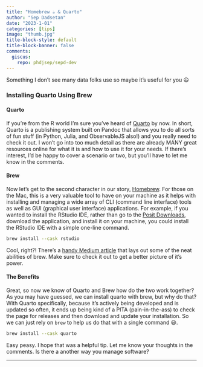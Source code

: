 ```yaml
---
title: "Homebrew ☕ & Quarto"
author: "Sep Dadsetan"
date: "2023-1-01"
categories: [tips]
image: "thumb.jpg"
title-block-style: default
title-block-banner: false
comments:
  giscus: 
    repo: phdjsep/sepd-dev
---
```


Something I don't see many data folks use so maybe it's useful for you 😃

### Installing Quarto Using Brew

#### Quarto
If you're from the R world I'm sure you've heard of [Quarto](https://www.quarto.org) by now. In short, Quarto is a publishing system built on Pandoc that allows you to do all sorts of fun stuff (in Python, Julia, and ObservableJS also!) and you really need to check it out. I won't go into too much detail as there are already MANY great resources online for what it is and how to use it for your needs. If there's interest, I'd be happy to cover a scenario or two, but you'll have to let me know in the comments.

#### Brew
Now let's get to the second character in our story, [Homebrew](https://brew.sh/). For those on the Mac, this is a very valuable tool to have on your machine as it helps with installing and managing a wide array of CLI (command line interface) tools as well as GUI (graphical user interface) applications. For example, if you wanted to install the RStudio IDE, rather than go to the [Posit Downloads](https://posit.co/downloads/), download the application, and install it on your machine, you could install the RStudio IDE with a simple one-line command.

```zsh
brew install --cask rstudio
```

Cool, right?! There's a [handy Medium article](https://medium.com/@aplaceofmind/8-ways-i-use-homebrew-on-macos-to-increase-productivity-11e54b3d6d0b) that lays out some of the neat abilities of brew. Make sure to check it out to get a better picture of it's power.

#### The Benefits

Great, so now we know of Quarto and Brew how do the two work together? As you may have guessed, we can install quarto with brew, but why do that? With Quarto specifically, because it's actively being developed and is updated so often, it ends up being kind of a PITA (pain-in-the-ass) to check the page for releases and then download and update your installation. So we can just rely on `brew` to help us do that with a single command 😃.

```zsh
brew install --cask quarto
```

Easy peasy. I hope that was a helpful tip. Let me know your thoughts in the comments. Is there a another way you manage software?

---

<script src="https://giscus.app/client.js"
        data-repo="phdjsep/sepd-dev"
        data-repo-id="R_kgDOIsJ6VA"
        data-category="General"
        data-category-id="DIC_kwDOIsJ6VM4CTVJc"
        data-mapping="pathname"
        data-strict="0"
        data-reactions-enabled="1"
        data-emit-metadata="0"
        data-input-position="top"
        data-theme="preferred_color_scheme"
        data-lang="en"
        data-loading="lazy"
        crossorigin="anonymous"
        async>
</script>